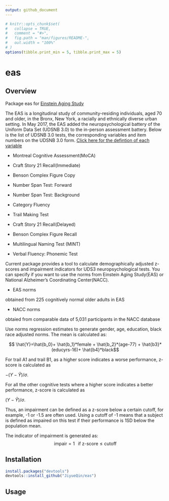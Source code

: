```yaml
---
output: github_document
---
```



```r
# knitr::opts_chunk$set(
#   collapse = TRUE,
#   comment = "#>",
#   fig.path = "man/figures/README-",
#   out.width = "100%"
# )
options(tibble.print_min = 5, tibble.print_max = 5)
```

# eas


## Overview

Package eas for [Einstein Aging Study](https://einsteinmed.org/departments/neurology/clinical-research-program/eas/)


The EAS is a longitudinal study of community-residing individuals, aged 70 and older, in the Bronx, New York, a racially and ethnically diverse urban setting. In May 2017, the EAS added the neuropsychological battery of the Uniform Data Set (UDSNB 3.0) to the in-person assessment battery. Below is the list of UDSNB 3.0 tests, the corresponding variables and item numbers on the UDSNB 3.0 form. [Click here for the defintion of each variable](https://files.alz.washington.edu/documentation/uds3-ivp-c2.pdf)


- Montreal Cognitive Assessment(MoCA)

- Craft Story 21 Recall(Immediate)

- Benson Complex Figure Copy

- Number Span Test: Forward

- Number Span Test: Background

- Category Fluency

- Trail Making Test 

- Craft Story 21 Recall(Delayed)

- Benson Complex Figure Recall

- Multilingual Naming Test (MINT) 

- Verbal Fluency: Phonemic Test


Current package provides a tool to calculate demographically adjusted z-scores and impairment indicators for UDS3 neuropsychological tests. You can specify if you want to use the norms from Einstein Aging Study(EAS) or National Alzheimer’s Coordinating Center(NACC).

- EAS norms

obtained from 225 cognitively normal older adults in EAS 

- NACC norms 

obtaied from comparable data of 5,031 participants in the NACC database 

Use norms regression estimates to generate gender, age, education, black race adjusted norms.
The mean is calculated as:

$$ \hat{Y}=\hat{b_0}+ \hat{b_1}*female + \hat{b_2}*(age-77) + \hat{b3}*(educyrs-16)+ \hat{b4}*black$$

For trail A1 and trail B1, as a higher score indicates a worse performance, z-score is calculated as 

$-(Y - \hat{Y})/\sigma$.

For all the other cognitive tests where a higher score indicates a better performance, z-score is calculated as 

$(Y - \hat{Y})/\sigma$.


Thus, an impairment can be defined as a z-score below a certain cutoff, for example, -1 or -1.5 are often used. 
Using a cutoff of -1 means that a subject is defined as impaired on this test if their performance is 1SD below the population mean. 


The indicator of impairment is generated as:
$$\text{impair} = 1 \;\;\;\text{if z-score} \le \text{cutoff}$$

## Installation 

```r
install.packages("devtools")
devtools::install_github("JiyueQin/eas")
```


## Usage 






